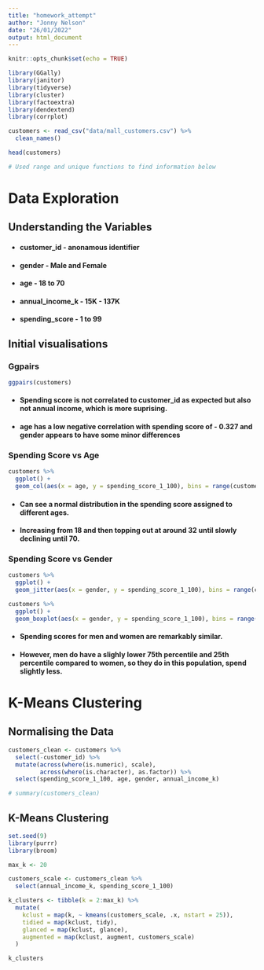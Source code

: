 ```yaml
---
title: "homework_attempt"
author: "Jonny Nelson"
date: "26/01/2022"
output: html_document
---
```


```r
knitr::opts_chunk$set(echo = TRUE)

library(GGally)
library(janitor)
library(tidyverse)
library(cluster)
library(factoextra)
library(dendextend)
library(corrplot)

customers <- read_csv("data/mall_customers.csv") %>%
  clean_names()

head(customers)

# Used range and unique functions to find information below
```

# Data Exploration

## Understanding the Variables

* #### customer_id - anonamous identifier
* #### gender - Male and Female
* #### age - 18 to 70
* #### annual_income_k - 15K - 137K
* #### spending_score - 1 to 99

## Initial visualisations 

### Ggpairs

```r
ggpairs(customers)
```
* #### Spending score is not correlated to customer_id as expected but also not annual income, which is more suprising.
* #### age has a low negative correlation with spending score of - 0.327 and gender appears to have some minor differences

### Spending Score vs Age

```r
customers %>%
  ggplot() +
  geom_col(aes(x = age, y = spending_score_1_100), bins = range(customers$age), fill = "steel blue")
```

* #### Can see a normal distribution in the spending score assigned to different ages. 
* #### Increasing from 18 and then topping out at around 32 until slowly declining until 70.

### Spending Score vs Gender

```r
customers %>%
  ggplot() +
  geom_jitter(aes(x = gender, y = spending_score_1_100), bins = range(customers$age), fill = "steel blue", width = 0.02)
```

```r
customers %>%
  ggplot() +
  geom_boxplot(aes(x = gender, y = spending_score_1_100), bins = range(customers$age), fill = "steel blue", width = 0.1)
```

* #### Spending scores for men and women are remarkably similar. 
* #### However, men do have a slighly lower 75th percentile and 25th percentile compared to women, so they do in this population, spend slightly less.

# K-Means Clustering

## Normalising the Data

```r
customers_clean <- customers %>%
  select(-customer_id) %>%
  mutate(across(where(is.numeric), scale),
         across(where(is.character), as.factor)) %>%
  select(spending_score_1_100, age, gender, annual_income_k)

# summary(customers_clean)
```

## K-Means Clustering

```r
set.seed(9)
library(purrr) 
library(broom)

max_k <- 20 

customers_scale <- customers_clean %>%
  select(annual_income_k, spending_score_1_100)

k_clusters <- tibble(k = 2:max_k) %>%
  mutate(
    kclust = map(k, ~ kmeans(customers_scale, .x, nstart = 25)), 
    tidied = map(kclust, tidy),
    glanced = map(kclust, glance),
    augmented = map(kclust, augment, customers_scale)
  )

k_clusters
```

